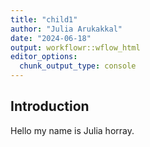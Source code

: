 ---
title: "child1"
author: "Julia Arukakkal"
date: "2024-06-18"
output: workflowr::wflow_html
editor_options:
  chunk_output_type: console
---

## Introduction
Hello my name is Julia horray.

```{r}

```

